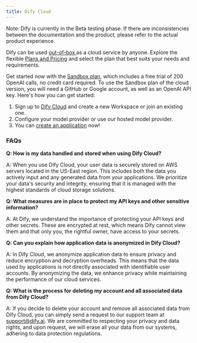 ```yaml
---
title: Dify Cloud
---
```


<Info>
Note: Dify is currently in the Beta testing phase. If there are inconsistencies between the documentation and the product, please refer to the actual product experience.
</Info>

Dify can be used [out-of-box ](https://cloud.dify.ai/apps)as a cloud service by anyone. Explore the flexible [Plans and Pricing](https://dify.ai/pricing) and select the plan that best suits your needs and requirements.

Get started now with the [Sandbox plan](http://cloud.dify.ai), which includes a free trial of 200 OpenAI calls, no credit card required. To use the Sandbox plan of the cloud version, you will need a GitHub or Google account, as well as an OpenAI API key. Here's how you can get started:

1. Sign up to [Dify Cloud](https://cloud.dify.ai) and create a new Workspace or join an existing one.
2. Configure your model provider or use our hosted model provider.
3. You can [create an application](/en/guides/application-orchestrate/readme) now!

### FAQs

**Q: How is my data handled and stored when using Dify Cloud?**

A: When you use Dify Cloud, your user data is securely stored on AWS servers located in the US-East region. This includes both the data you actively input and any generated data from your applications. We prioritize your data's security and integrity, ensuring that it is managed with the highest standards of cloud storage solutions.

**Q: What measures are in place to protect my API keys and other sensitive information?**

A: At Dify, we understand the importance of protecting your API keys and other secrets. These are encrypted at rest, which means Dify cannot view them and that only you, the rightful owner, have access to your secrets.

**Q: Can you explain how application data is anonymized in Dify Cloud?**

A: In Dify Cloud, we anonymize application data to ensure privacy and reduce encryption and decryption overheads. This means that the data used by applications is not directly associated with identifiable user accounts. By anonymizing the data, we enhance privacy while maintaining the performance of our cloud services.

**Q: What is the process for deleting my account and all associated data from Dify Cloud?**

A: If you decide to delete your account and remove all associated data from Dify Cloud, you can simply send a request to our support team at support@dify.ai. We are committed to respecting your privacy and data rights, and upon request, we will erase all your data from our systems, adhering to data protection regulations.
